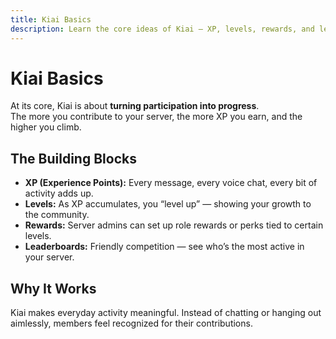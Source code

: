 ```yaml
---
title: Kiai Basics
description: Learn the core ideas of Kiai — XP, levels, rewards, and leaderboards.
---
```


# Kiai Basics

At its core, Kiai is about **turning participation into progress**.  
The more you contribute to your server, the more XP you earn, and the higher you climb.

## The Building Blocks
- **XP (Experience Points):** Every message, every voice chat, every bit of activity adds up.  
- **Levels:** As XP accumulates, you “level up” — showing your growth to the community.  
- **Rewards:** Server admins can set up role rewards or perks tied to certain levels.  
- **Leaderboards:** Friendly competition — see who’s the most active in your server.  

## Why It Works
Kiai makes everyday activity meaningful. Instead of chatting or hanging out aimlessly, members feel recognized for their contributions.  